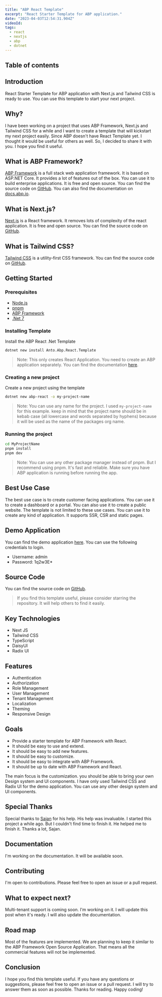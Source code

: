 ```yaml
---
title: "ABP React Template"
excerpt: "React Starter Template for ABP application."
date: "2023-04-03T12:54:31.904Z"
videoId: 
tags:
  - react
  - nextjs
  - abp
  - dotnet
---
```


## Table of contents

## Introduction

React Starter Template for ABP application with Next.js and Tailwind CSS is ready to use. You can use this template to start your next project.

## Why?

I have been working on a project that uses ABP Framework, Next.js and Tailwind CSS for a while and I want to create a template that will kickstart my next project easily. Since ABP doesn't have React Template yet. I thought it would be useful for others as well. So, I decided to share it with you. I hope you find it useful.

## What is ABP Framework?

[ABP Framework](https://abp.io/) is a full stack web application framework. It is based on ASP.NET Core. It provides a lot of features out of the box. You can use it to build enterprise applications. It is free and open source. You can find the source code on [GitHub](https://github.com/abpframework/abp). You can also find the documentation on [docs.abp.io](https://docs.abp.io/). 

## What is Next.js?

[Next.js](https://nextjs.org/) is a React framework. It removes lots of complexity of the react application. It is free and open source. You can find the source code on [GitHub](https://github.com/vercel/next.js). 

## What is Tailwind CSS?

[Tailwind CSS](https://tailwindcss.com/) is a utility-first CSS framework. You can find the source code on [GitHub](https://github.com/tailwindlabs/tailwindcss).


## Getting Started

### Prerequisites

- [Node.js](https://nodejs.org/en/)
- [pnpm](https://pnpm.js.org/en/installation)
- [ABP Framework](https://abp.io/)
- [.Net 7](https://dotnet.microsoft.com/download/dotnet/7.0)

### Installing Template

Install the ABP React .Net Template

```bash
dotnet new install Anto.Abp.React.Template
```

> Note: This only creates React Application. You need to create an ABP application separately. You can find the documentation [here](https://docs.abp.io/en/abp/latest/Getting-Started).

### Creating a new project

Create a new project using the template

```bash
dotnet new abp-react -o my-project-name
```

> Note: You can use any name for the project. I used `my-project-name` for this example. keep in mind that the project name should be in kebab case (all lowercase and words separated by hyphens) because it will be used as the name of the packages org name.


### Running the project

```bash
cd MyProjectName
pnpm install
pnpm dev
```
> Note: You can use any other package manager instead of pnpm. But I recommend using pnpm. It's fast and reliable. Make sure you have ABP application is running before running the app.

## Best Use Case

The best use case is to create customer facing applications. You can use it to create a dashboard or a portal. You can also use it to create a public website. The template is not limited to these use cases. You can use it to create any kind of application. It supports SSR, CSR and static pages. 

## Demo Application

You can find the demo application [here](https://abpreact.antosubash.com/). You can use the following credentials to login. 

-   Username: admin
-   Password: 1q2w3E*

## Source Code

You can find the source code on [GitHub](https://github.com/antosubash/abpreact). 

> If you find this template useful, please consider starring the repository. It will help others to find it easily.

## Key Technologies

-  Next JS
-  Tailwind CSS
-  TypeScript
-  DaisyUI
-  Radix UI


## Features

-   Authentication
-   Authorization
-   Role Management
-   User Management
-   Tenant Management
-   Localization
-   Theming
-   Responsive Design

## Goals

-  Provide a starter template for ABP Framework with React. 
-  It should be easy to use and extend. 
-  It should be easy to add new features. 
-  It should be easy to customize. 
-  It should be easy to integrate with ABP Framework. 
-  It should be up to date with ABP Framework and React.

The main focus is the customization. you should be able to bring your own Design system and UI components. I have only used Tailwind CSS and Radix UI for the demo application. You can use any other design system and UI components.

## Special Thanks

Special thanks to [Sajan](https://github.com/sajanv88) for his help. His help was invaluable. I started this project a while ago. But I couldn't find time to finish it. He helped me to finish it. Thanks a lot, Sajan.

## Documentation

I'm working on the documentation. It will be available soon.

## Contributing

I'm open to contributions. Please feel free to open an issue or a pull request.

## What to expect next?

Multi-tenant support is coming soon. I'm working on it. I will update this post when it's ready. I will also update the documentation.

## Road map

Most of the features are implemented. We are planning to keep it similar to the ABP Framework Open Source Application. That means all the commercial features will not be implemented.

## Conclusion

I hope you find this template useful. If you have any questions or suggestions, please feel free to open an issue or a pull request. I will try to answer them as soon as possible. Thanks for reading. Happy coding!



